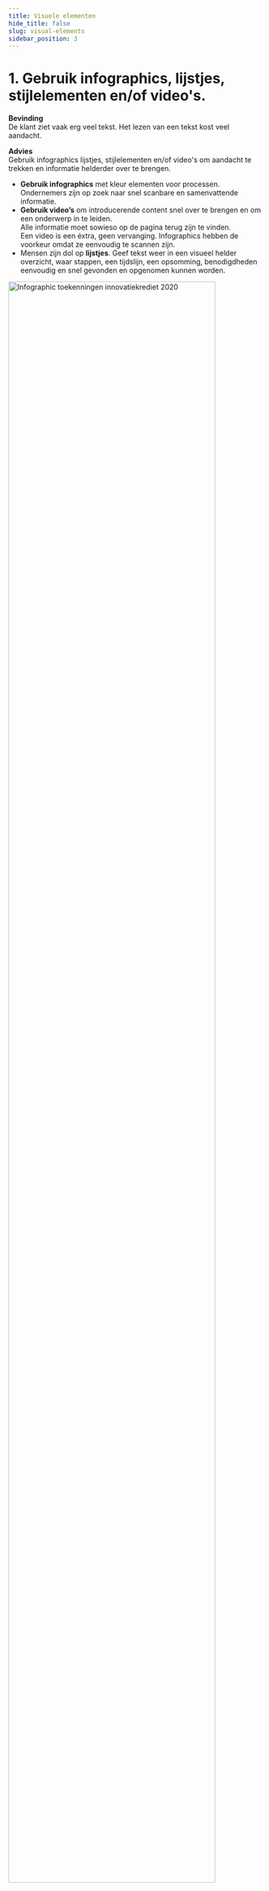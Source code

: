 ```yaml
---
title: Visuele elementen
hide_title: false
slug: visual-elements
sidebar_position: 3
---
```



# 1. Gebruik infographics, lijstjes, stijlelementen en/of video's.

**Bevinding**<br/>
De klant ziet vaak erg veel tekst. Het lezen van een tekst kost veel aandacht.

**Advies**<br/>
Gebruik infographics lijstjes, stijlelementen en/of video's om aandacht te trekken en informatie helderder over te brengen.

- **Gebruik infographics** met kleur elementen voor processen.<br/>
  Ondernemers zijn op zoek naar snel scanbare en samenvattende informatie.
- **Gebruik video’s** om introducerende content snel over te brengen en om een onderwerp in te leiden.<br/>
  Alle informatie moet sowieso op de pagina terug zijn te vinden.<br/>
  Een video is een éxtra, geen vervanging. Infographics hebben de voorkeur omdat ze eenvoudig te scannen zijn.
- Mensen zijn dol op **lijstjes**. Geef tekst weer in een visueel helder overzicht, waar stappen, een tijdslijn, een opsomming, benodigdheden eenvoudig en snel gevonden en opgenomen kunnen worden.

<img src={InfographicSrc} alt="Infographic toekenningen innovatiekrediet 2020" width="90%" />

- **Gebruik kleurelementen, vetgedrukte tekst en symbolen** om de informatie wenselijk en eenvoudig weer te geven.<br/>
  Respondenten hebben een sterke behoefte voor minder tekst en meer visuele begeleiding.
- Geef gebruikers een **visueel overzicht** van het hele traject tijdens de oriëntatiefase.
- Gebruik visuele elementen om belangrijke datums en informatie te
  benadrukken.

<img src={Infographic2Src} alt="Voorbeelden van gebruik kleurelementen, vetgedrukte tekst en symbolen." width="90%" />
